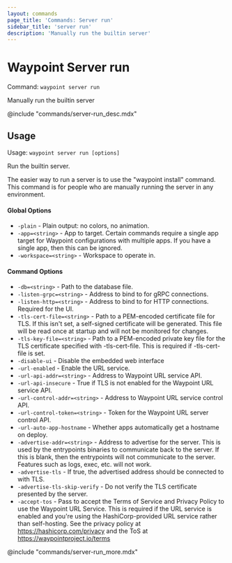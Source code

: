 ```yaml
---
layout: commands
page_title: 'Commands: Server run'
sidebar_title: 'server run'
description: 'Manually run the builtin server'
---
```


# Waypoint Server run

Command: `waypoint server run`

Manually run the builtin server

@include "commands/server-run_desc.mdx"

## Usage

Usage: `waypoint server run [options]`

Run the builtin server.

The easier way to run a server is to use the "waypoint install" command.
This command is for people who are manually running the server in any
environment.

#### Global Options

- `-plain` - Plain output: no colors, no animation.
- `-app=<string>` - App to target. Certain commands require a single app target for Waypoint configurations with multiple apps. If you have a single app, then this can be ignored.
- `-workspace=<string>` - Workspace to operate in.

#### Command Options

- `-db=<string>` - Path to the database file.
- `-listen-grpc=<string>` - Address to bind to for gRPC connections.
- `-listen-http=<string>` - Address to bind to for HTTP connections. Required for the UI.
- `-tls-cert-file=<string>` - Path to a PEM-encoded certificate file for TLS. If this isn't set, a self-signed certificate will be generated. This file will be read once at startup and will not be monitored for changes.
- `-tls-key-file=<string>` - Path to a PEM-encoded private key file for the TLS certificate specified with -tls-cert-file. This is required if -tls-cert-file is set.
- `-disable-ui` - Disable the embedded web interface
- `-url-enabled` - Enable the URL service.
- `-url-api-addr=<string>` - Address to Waypoint URL service API.
- `-url-api-insecure` - True if TLS is not enabled for the Waypoint URL service API.
- `-url-control-addr=<string>` - Address to Waypoint URL service control API.
- `-url-control-token=<string>` - Token for the Waypoint URL server control API.
- `-url-auto-app-hostname` - Whether apps automatically get a hostname on deploy.
- `-advertise-addr=<string>` - Address to advertise for the server. This is used by the entrypoints
  binaries to communicate back to the server. If this is blank, then
  the entrypoints will not communicate to the server. Features such as
  logs, exec, etc. will not work.
- `-advertise-tls` - If true, the advertised address should be connected to with TLS.
- `-advertise-tls-skip-verify` - Do not verify the TLS certificate presented by the server.
- `-accept-tos` - Pass to accept the Terms of Service and Privacy Policy to use the Waypoint URL Service. This is required if the URL service is enabled and you're using the HashiCorp-provided URL service rather than self-hosting. See the privacy policy at https://hashicorp.com/privacy and the ToS at https://waypointproject.io/terms

@include "commands/server-run_more.mdx"
